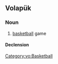 ==Volapük==

===Noun===
{{vo-noun}}

# [[basketball]] game

====Declension====
{{vo-decl-noun}}

[[Category:vo:Basketball]]
